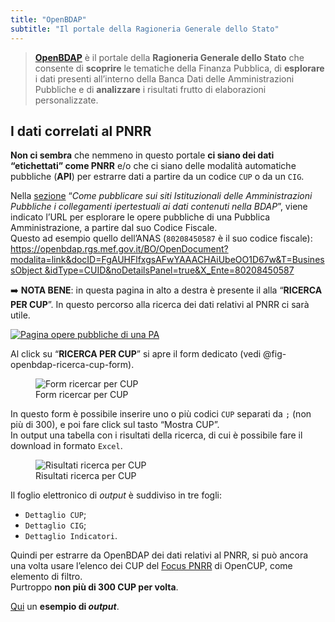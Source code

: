 ```yaml
---
title: "OpenBDAP"
subtitle: "Il portale della Ragioneria Generale dello Stato"
---
```


> [**OpenBDAP**](https://openbdap.rgs.mef.gov.it/) è il portale della **Ragioneria Generale dello Stato** che consente di **scoprire** le tematiche della Finanza Pubblica, di **esplorare** i dati presenti all'interno della Banca Dati delle Amministrazioni Pubbliche e di **analizzare** i risultati frutto di elaborazioni personalizzate.


## I dati correlati al PNRR

**Non ci sembra** che nemmeno in questo portale **ci siano dei dati "etichettati" come PNRR** e/o che ci siano delle modalità automatiche pubbliche (**API**) per estrarre dati a partire da un codice `CUP` o da un `CIG`.

Nella [sezione](https://openbdap.rgs.mef.gov.it/it/Home/ComePubblicare) "_Come pubblicare sui siti Istituzionali delle Amministrazioni Pubbliche i collegamenti ipertestuali ai dati contenuti nella BDAP_", viene indicato l'URL per esplorare le opere pubbliche di una Pubblica Amministrazione, a partire dal suo Codice Fiscale.<br>
Questo ad esempio quello dell'ANAS (`80208450587` è il suo codice fiscale):<br>
[https://openbdap.rgs.mef.gov.it/BO/OpenDocument?modalita=link&docID=FgAUHFlfxgsAFwYAAACHAiUbeOO1D67w&T=BusinessObject
&idType=CUID&noDetailsPanel=true&X_Ente=80208450587](https://openbdap.rgs.mef.gov.it/BO/OpenDocument?modalita=link&docID=FgAUHFlfxgsAFwYAAACHAiUbeOO1D67w&T=BusinessObject&idType=CUID&noDetailsPanel=true&X_Ente=80208450587)

➡️ **NOTA BENE**: in questa pagina in alto a destra è presente il alla "**RICERCA PER CUP**". In questo percorso alla ricerca dei dati relativi al PNRR ci sarà utile.

[![Pagina opere pubbliche di una PA](images/openbdap-ricerca-cup.png){#fig-openbdap-ricerca-cup}](https://openbdap.rgs.mef.gov.it/BO/OpenDocument?modalita=link&docID=FgAUHFlfxgsAFwYAAACHAiUbeOO1D67w&T=BusinessObject&idType=CUID&noDetailsPanel=true&X_Ente=80208450587)

Al click su "**RICERCA PER CUP**" si apre il form dedicato (vedi @fig-openbdap-ricerca-cup-form).

![Form ricercar per CUP](images/openbdap-form-cup.png){#fig-openbdap-ricerca-cup-form}

In questo form è possibile inserire uno o più codici `CUP` separati da `;` (non più di 300), e poi fare click sul tasto "Mostra CUP".<br>
In output una tabella con i risultati della ricerca, di cui è possibile fare il download in formato `Excel`.

![Risultati ricerca per CUP](images/openbdap-cup-results.png){#fig-openbdap-ricerca-cup-risultati}

Il foglio elettronico di _output_ è suddiviso in tre fogli:

- `Dettaglio CUP`;
- `Dettaglio CIG`;
- `Dettaglio Indicatori`.

Quindi per estrarre da OpenBDAP dei dati relativi al PNRR, si può ancora una volta usare l'elenco dei CUP del [Focus PNRR](../opencup/focus-pnrr.qmd) di OpenCUP, come elemento di filtro.<br>
Purtroppo **non più di 300 CUP per volta**.

[Qui](../../data/openbdap/2023-02-05_openbdap.xlsx) un **esempio di _output_**.

